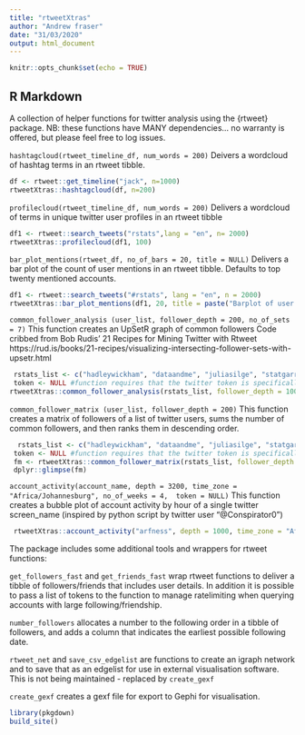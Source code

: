 ```yaml
---
title: "rtweetXtras"
author: "Andrew fraser"
date: "31/03/2020"
output: html_document
---
```





```r
knitr::opts_chunk$set(echo = TRUE)
```

## R Markdown

A collection of helper functions for twitter analysis using the {rtweet} package. NB: these functions have MANY dependencies... no warranty is offered, but please feel free to log issues.

`hashtagcloud(rtweet_timeline_df, num_words = 200)`
Deivers a wordcloud of hashtag terms in an rtweet tibble.

```r
df <- rtweet::get_timeline("jack", n=1000)
rtweetXtras::hashtagcloud(df, n=200)
```

`profilecloud(rtweet_timeline_df, num_words = 200)`
Delivers a wordcloud of terms in unique twitter user profiles in an rtweet tibble

```r
df1 <- rtweet::search_tweets("rstats",lang = "en", n= 2000)
rtweetXtras::profilecloud(df1, 100)
```

`bar_plot_mentions(rtweet_df, no_of_bars = 20, title = NULL)`
Delivers a bar plot of the count of user mentions in an rtweet tibble. Defaults to top twenty mentioned accounts.

```r
df1 <- rtweet::search_tweets("#rstats", lang = "en", n = 2000)
rtweetXtras::bar_plot_mentions(df1, 20, title = paste("Barplot of user mentions in twitter search for \"#rstats\"", Sys.Date()))
```

 `common_follower_analysis (user_list, follower_depth = 200, no_of_sets = 7)`
 This function creates an UpSetR graph of common followers
   Code cribbed from Bob Rudis' 21 Recipes for Mining Twitter with Rtweet
   https://rud.is/books/21-recipes/visualizing-intersecting-follower-sets-with-upsetr.html
 
```r
 rstats_list <- c("hadleywickham", "dataandme", "juliasilge", "statgarrett","thomasp85")
 token <- NULL #function requires that the twitter token is specifically assigned as "token", using NULL will use the rtweet default.
rtweetXtras::common_follower_analysis(rstats_list, follower_depth = 1000, no_of_sets = 5)
```

`common_follower_matrix (user_list, follower_depth = 200)`
This function creates a matrix of followers of a list of twitter users,
 sums the number of common followers, and then ranks them in descending order.
```r
  rstats_list <- c("hadleywickham", "dataandme", "juliasilge", "statgarrett","thomasp85")
 token <- NULL #function requires that the twitter token is specifically assigned as "token", using NULL will use the rtweet default.
 fm <- rtweetXtras::common_follower_matrix(rstats_list, follower_depth = 200)
 dplyr::glimpse(fm)
```

`account_activity(account_name, depth = 3200, time_zone = "Africa/Johannesburg", no_of_weeks = 4,  token = NULL)`
This function creates a bubble plot of account activity by hour of a single twitter screen_name
 (inspired by python script by twitter user "@Conspirator0")
 
```r
 rtweetXtras::account_activity("arfness", depth = 1000, time_zone = "Africa/Johannesburg", no_of_weeks = 5, token = NULL)
```

The package includes some additional tools and wrappers for rtweet functions:

`get_followers_fast` and `get_friends_fast` wrap rtweet functions to deliver a tibble of followers/friends that includes user details. In addition it is possible to pass a list of tokens to the function to manage ratelimiting when querying accounts with large following/friendship.

`number_followers` allocates a number to the following order in a tibble of followers, and adds a column that indicates the earliest possible following date.

`rtweet_net` and `save_csv_edgelist` are functions to create an igraph network and to save that as an edgelist for use in external visualisation software.  This is not being maintained - replaced by `create_gexf`

`create_gexf` creates a gexf file for export to Gephi for visualisation.

```r
library(pkgdown)
build_site()
```
